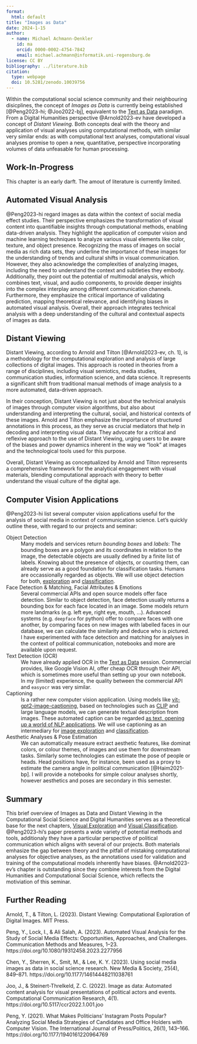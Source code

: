 ```yaml
---
format: 
  html: default
title: "Images as Data"
date: 2024-1-15
author:
  - name: Michael Achmann-Denkler
    id: ma
    orcid: 0000-0002-4754-7842
    email: michael.achmann@informatik.uni-regensburg.de
license: CC BY
bibliography: ../literature.bib
citation:
  type: webpage
  doi: 10.5281/zenodo.10039756
---
```



Within the computational social science community and their neighbouring disicplines, the concept of *Images as Data* is currently being established [@Peng2023-hi; @Joo2022-bj], equivalent to the [Text as Data](../processing/index.qmd#text-as-data) paradigm. From a Digital Humanities perspective @Arnold2023-ev have developed a concept of *Distant Viewing*. Both concepts deal with the theory and application of visual analyses using computational methods, with similar very similar ends: as with computational text analyses, computational visual analyses promise to open a new, quantitative, perspective incorporating volumes of data unfeasable for human processing.

::: {.callout-caution}
## Work-In-Progress
This chapter is an early darft. The amout of literature is currently limited.
:::


## Automated Visual Analysis
@Peng2023-hi regard images as data within the context of social media effect studies. Their perspective emphasizes the transformation of visual content into quantifiable insights through computational methods, enabling data-driven analysis. They highlight the application of computer vision and machine learning techniques to analyze various visual elements like color, texture, and object presence. Recognizing the mass of images on social media as rich data sets, they underline the importance of these images for the understanding of trends and cultural shifts in visual communication. However, they also acknowledge the complexities of analyzing images, including the need to understand the context and subtleties they embody. Additionally, they point out the potential of multimodal analysis, which combines text, visual, and audio components, to provide deeper insights into the complex interplay among different communication channels. Furthermore, they emphasize the critical importance of validating prediction, mapping theoretical relevance, and identifying biases in automated visual analysis. Overall, their approach integrates technical analysis with a deep understanding of the cultural and contextual aspects of images as data.

## Distant Viewing
Distant Viewing, according to Arnold and Tilton [@Arnold2023-ev, ch. 1], is a methodology for the computational exploration and analysis of large collections of digital images. This approach is rooted in theories from a range of disciplines, including visual semiotics, media studies, communication studies, information science, and data science. It represents a significant shift from traditional manual methods of image analysis to a more automated, data-driven approach. 

In their conception, Distant Viewing is not just about the technical analysis of images through computer vision algorithms, but also about understanding and interpreting the cultural, social, and historical contexts of these images. Arnold and Tilton emphasize the importance of structured annotations in this process, as they serve as crucial mediators that help in decoding and interpreting visual data. They advocate for a critical and reflexive approach to the use of Distant Viewing, urging users to be aware of the biases and power dynamics inherent in the way we "look" at images and the technological tools used for this purpose. 

Overall, Distant Viewing as conceptualized by Arnold and Tilton represents a comprehensive framework for the analytical engagement with visual materials, blending computational approach with theory to better understand the visual culture of the digital age.


## Computer Vision Applications
@Peng2023-hi list several computer vision applications useful for the analysis of social media in context of communication science. Let's quickly outline these, with regard to our projects and seminar:

Object Detection
: Many models and services return *bounding boxes* and *labels*: The bounding boxes are a polygon and its coordinates in relation to the image, the detectable objects are usually defined by a finite list of labels. Knowing about the presence of objects, or counting them, can already serve as a good foundation for classification tasks. Humans are occassionally regarded as objects. We will use object detection for both, [exploration](exploration.qmd) and [classification](#).

Face Detection & Matching, Facial Attributes & Emotions
: Several commercial APIs and open source models offer face detection. Similar to object detection, face detection usually returns a bounding box for each face located in an image. Some models return more landmarks (e.g. left eye, right eye, mouth, ...). Advanced systems (e.g. `deepface` for python) offer to compare faces with one another, by comparing faces on new images with labelled faces in our database, we can calculate the similarity and deduce who is pictured. I have experimented with face detection and matching for analyses in the context of political communication, notebooks and more are available upon request.

Text Detection (OCR) 
: We have already applied OCR in the [Text as Data](../processing/index.qmd) session. Commercial provides, like Google Vision AI, offer cheap OCR through their API, which is sometimes more useful than setting up your own notebook. In my (limited) experience, the quality between the commercial API and `easyocr` was very similar.

Captioning
: Is a rather new computer vision application. Using models like [vit-gpt2-image-captioning](https://huggingface.co/nlpconnect/vit-gpt2-image-captioning), based on technologies such as [CLIP](https://huggingface.co/sentence-transformers/clip-ViT-B-32) and large language models, we can generate textual description from images. These automated caption can be regarded [as text, opening up a world of NLP applications](../processing/index.qmd). We will use captioning as an intermediary for [image exploration](exploration.qmd) and [classification](#).

Aesthetic Analyses & Pose Estimation
: We can automatically measure extract aesthetic features, like dominat colors, or colour themes, of images and use them for downstream tasks. Similarly some technologies can estimate the pose of people or heads. Head positions have, for instance, been used as a proxy to estimate the camera angle in political communication [@Haim2021-bp]. I will provide a notebooks for simple colour analyses shortly, however aesthetics and poses are secondary in this semester.

## Summary
This brief overview of Images as Data and Distant Viewing in the Computational Social Science and Digital Humanities serves as a theoretical base for the next chapters, [Visual Exploration](exploration.qmd) and [Visual Classification](#). @Peng2023-hi's paper presents a wide variety of potential methods and tools, additionaly they have a particular perspective of political communication which aligns with several of our projects. Both materials emhasize the gap between theory and the pitfall of mistaking computational analyses for objective analyses, as the annotations used for validation and training of the computational models inherently have biases. @Arnold2023-ev's chapter is outstanding since they combine interests from the Digital Humanities and Computational Social Science, which reflects the motiviation of this seminar. 



## Further Reading


Arnold, T., & Tilton, L. (2023). Distant Viewing: Computational Exploration of Digital Images. MIT Press. 

Peng, Y., Lock, I., & Ali Salah, A. (2023). Automated Visual Analysis for the Study of Social Media Effects: Opportunities, Approaches, and Challenges. Communication Methods and Measures, 1–23. https://doi.org/10.1080/19312458.2023.2277956

Chen, Y., Sherren, K., Smit, M., & Lee, K. Y. (2023). Using social media images as data in social science research. New Media & Society, 25(4), 849–871. https://doi.org/10.1177/14614448211038761

Joo, J., & Steinert-Threlkeld, Z. C. (2022). Image as data: Automated content analysis for visual presentations of political actors and events. Computational Communication Research, 4(1). https://doi.org/10.5117/ccr2022.1.001.joo

Peng, Y. (2021). What Makes Politicians’ Instagram Posts Popular? Analyzing Social Media Strategies of Candidates and Office Holders with Computer Vision. The International Journal of Press/Politics, 26(1), 143–166. https://doi.org/10.1177/1940161220964769